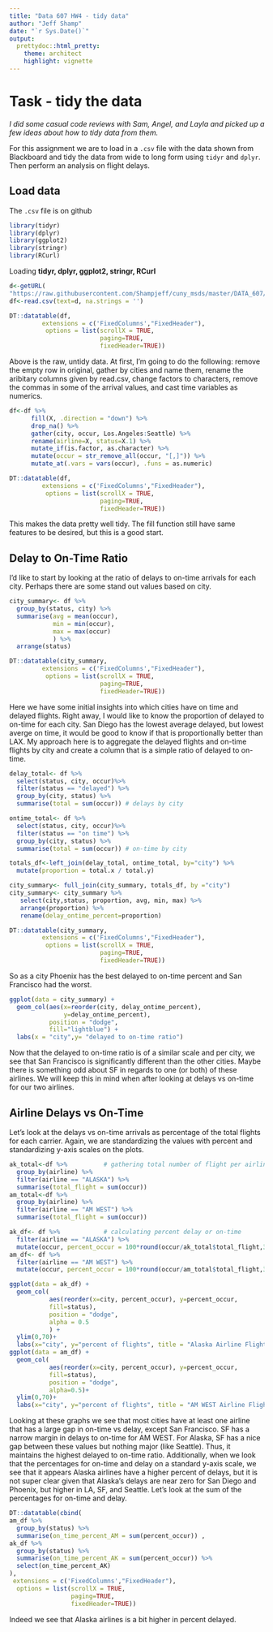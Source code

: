 ```yaml
---
title: "Data 607 HW4 - tidy data"
author: "Jeff Shamp"
date: "`r Sys.Date()`"
output:
  prettydoc::html_pretty:
    theme: architect
    highlight: vignette
---
```


# Task - tidy the data

_I did some casual code reviews with Sam, Angel, and Layla and picked up a few ideas about how to tidy data from them._

For this assignment we are to load in a `.csv` file with the data shown from Blackboard and tidy the data from wide to long form using `tidyr` and `dplyr`. Then perform an analysis on flight delays. 

## Load data

The `.csv` file is on github

```r
library(tidyr)
library(dplyr)
library(ggplot2)
library(stringr)
library(RCurl)
```

Loading **tidyr, dplyr, ggplot2, stringr, RCurl**

```r
d<-getURL(
"https://raw.githubusercontent.com/Shampjeff/cuny_msds/master/DATA_607/HW/HW4/flights%20sample%20-%20data%20606%20-%20Sheet1.csv")
df<-read.csv(text=d, na.strings = '')

DT::datatable(df, 
         extensions = c('FixedColumns',"FixedHeader"),
          options = list(scrollX = TRUE, 
                         paging=TRUE,
                         fixedHeader=TRUE))
```

Above is the raw, untidy data. At first, I'm going to do the following: remove the empty row in original, gather by cities and name them, rename the aribitary columns given by read.csv, change factors to characters, remove the commas in some of the arrival values, and cast time variables as numerics.

```r
df<-df %>%
      fill(X, .direction = "down") %>%
      drop_na() %>%
      gather(city, occur, Los.Angeles:Seattle) %>%
      rename(airline=X, status=X.1) %>%
      mutate_if(is.factor, as.character) %>%
      mutate(occur = str_remove_all(occur, "[,]")) %>%
      mutate_at(.vars = vars(occur), .funs = as.numeric)

DT::datatable(df, 
         extensions = c('FixedColumns',"FixedHeader"),
          options = list(scrollX = TRUE, 
                         paging=TRUE,
                         fixedHeader=TRUE))
```

This makes the data pretty well tidy. The fill function still have same features to be desired, but this is a good start. 

## Delay to On-Time Ratio

I'd like to start by looking at the ratio of delays to on-time arrivals for each city. Perhaps there are some stand out values based on city. 

```r
city_summary<- df %>%
  group_by(status, city) %>%
  summarise(avg = mean(occur),
            min = min(occur),
            max = max(occur)
            ) %>%
  arrange(status)

DT::datatable(city_summary,
         extensions = c('FixedColumns',"FixedHeader"),
          options = list(scrollX = TRUE,
                         paging=TRUE,
                         fixedHeader=TRUE))
```
 
 
Here we have some initial insights into which cities have on time and delayed flights. Right away, I would like to know the proportion of delayed to on-time for each city. San Diego has the lowest average delayed, but lowest averge on time, it would be good to know if that is proportionally better than LAX. My approach here is to aggregate the delayed flights and on-time flights by city and create a column that is a simple ratio of delayed to on-time. 


```r
delay_total<- df %>%
  select(status, city, occur)%>%
  filter(status == "delayed") %>%
  group_by(city, status) %>%
  summarise(total = sum(occur)) # delays by city

ontime_total<- df %>%
  select(status, city, occur)%>%
  filter(status == "on time") %>%
  group_by(city, status) %>%
  summarise(total = sum(occur)) # on-time by city

totals_df<-left_join(delay_total, ontime_total, by="city") %>%
  mutate(proportion = total.x / total.y)

city_summary<- full_join(city_summary, totals_df, by ="city")
city_summary<- city_summary %>%
   select(city,status, proportion, avg, min, max) %>%
   arrange(proportion) %>%
   rename(delay_ontime_percent=proportion)

DT::datatable(city_summary, 
         extensions = c('FixedColumns',"FixedHeader"),
          options = list(scrollX = TRUE, 
                         paging=TRUE,
                         fixedHeader=TRUE))
```


So as a city Phoenix has the best delayed to on-time percent and San Francisco had the worst. 


```r
ggplot(data = city_summary) +
  geom_col(aes(x=reorder(city, delay_ontime_percent),
               y=delay_ontime_percent), 
           position = "dodge", 
           fill="lightblue") +
  labs(x = "city",y= "delayed to on-time ratio")
```


Now that the delayed to on-time ratio is of a similar scale and per city, we see that San Francisco is significantly different than the other cities. Maybe there is something odd about SF in regards to one (or both) of these airlines. We will keep this in mind when after looking at delays vs on-time for our two airlines. 


## Airline Delays vs On-Time

Let's look at the delays vs on-time arrivals as percentage of the total flights for each carrier. Again, we are standardizing the values with percent and standardizing y-axis scales on the plots. 

```r
ak_total<-df %>%          # gathering total number of flight per airline
  group_by(airline) %>%
  filter(airline == "ALASKA") %>%
  summarise(total_flight = sum(occur))
am_total<-df %>%
  group_by(airline) %>%
  filter(airline == "AM WEST") %>%
  summarise(total_flight = sum(occur))

ak_df<- df %>%            # calculating percent delay or on-time 
  filter(airline == "ALASKA") %>%
  mutate(occur, percent_occur = 100*round(occur/ak_total$total_flight,3))
am_df<- df %>%
  filter(airline == "AM WEST") %>%
  mutate(occur, percent_occur = 100*round(occur/am_total$total_flight,3))
```


```r
ggplot(data = ak_df) + 
  geom_col(
           aes(reorder(x=city, percent_occur), y=percent_occur,
           fill=status), 
           position = "dodge", 
           alpha = 0.5
           ) +
  ylim(0,70)+
  labs(x="city", y="percent of flights", title = "Alaska Airline Flight Status")
ggplot(data = am_df) + 
  geom_col(
           aes(reorder(x=city, percent_occur), y=percent_occur,
           fill=status), 
           position = "dodge", 
           alpha=0.5)+
  ylim(0,70)+
  labs(x="city", y="percent of flights", title = "AM WEST Airline Flight Status")
```


Looking at these graphs we see that most cities have at least one airline that has a large gap in on-time vs delay, except San Francisco. SF has a narrow margin in delays to on-time for AM WEST. For Alaska, SF has a nice gap between these values but nothing major (like Seattle). Thus, it maintains the highest delayed to on-time ratio. Additionally, when we look that the percentages for on-time and delay on a standard y-axis scale, we see that it appears Alaska airlines have a higher percent of delays, but it is not super clear given that Alaska's delays are near zero for San Diego and Phoenix, but higher in LA, SF, and Seattle. Let's look at the sum of the percentages for on-time and delay. 


```r
DT::datatable(cbind(
am_df %>%
  group_by(status) %>%
  summarise(on_time_percent_AM = sum(percent_occur)) ,
ak_df %>%
  group_by(status) %>%
  summarise(on_time_percent_AK = sum(percent_occur)) %>%
  select(on_time_percent_AK)
), 
 extensions = c('FixedColumns',"FixedHeader"),
  options = list(scrollX = TRUE, 
                 paging=TRUE,
                 fixedHeader=TRUE))

```

Indeed we see that Alaska airlines is a bit higher in percent delayed. 

